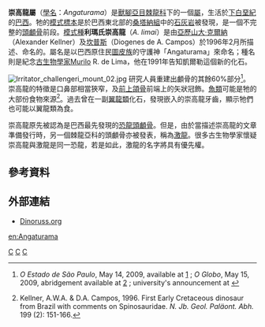 {{Automatic Taxobox
| taxon = Angaturama
| fossil_range = [[白堊紀|白堊紀]]前期, {{fossilrange|115}}
| image =Irritator challengeri mount 01 white background.jpg
| image_caption = 崇高龍的骨架模型
| authority = [[凱爾勒|Kellner]] & Campos, 1996
| type_species = '''利瑪氏崇高龍<br>''Angaturama limai'''''
| type_species_authority = Kellner & Campos, 1996 
}}

'''崇高龍屬'''（[[學名|學名]]：''Angaturama''）是[[獸腳亞目|獸腳亞目]][[棘龍科|棘龍科]]下的一個[[屬|屬]]，生活於[[白堊紀|下白堊紀]]的[[巴西|巴西]]。牠的[[模式標本|模式標本]]是於巴西東北部的[[桑塔納組|桑塔納組]]中的[[石灰岩|石灰岩]]被發現，是一個不完整的[[頭顱骨|頭顱骨]]前段。[[模式種|模式種]]'''利瑪氏崇高龍'''（''A. limai''）是由[[亞歷山大·克爾納|亞歷山大·克爾納]]（Alexander Kellner）及[[坎普斯|坎普斯]]（Diogenes de A. Campos）於1996年2月所描述、命名的。屬名是以巴西原住民[[圖皮族|圖皮族]]的守護神「Angaturama」來命名；種名則是紀念[[古生物學家|古生物學家]]Murilo R. de Lima，他在1991年告知凱爾勒這個新的化石。

[[Image:Irritator_challengeri_mount_02.jpg|thumb]] 
研究人員重建出顱骨的其餘60%部分<ref>{{pt icon}} ''O Estado de São Paulo'', May 14, 2009, available at [http://www.estadao.com.br/noticias/vidae,ufrj-expoe-maior-replica-de-dinossauro-carnivoro-no-pais,370960,0.htm] {{Wayback|url=http://www.estadao.com.br/noticias/vidae,ufrj-expoe-maior-replica-de-dinossauro-carnivoro-no-pais,370960,0.htm |date=20100114151410 }}; ''O Globo'', May 15, 2009, abridgement available at [http://oglobo.globo.com/ciencia/mat/2009/05/14/museu-monta-replica-de-dinossauro-carnivoro-de-6-metros-no-rio-755870546.asp] {{Wayback|url=http://oglobo.globo.com/ciencia/mat/2009/05/14/museu-monta-replica-de-dinossauro-carnivoro-de-6-metros-no-rio-755870546.asp |date=20090520011931 }}; university's announcement at {{cite web |url=http://www.ufrj.br/detalha_noticia.php?codnoticia=7486 |title=存档副本 |accessdate=2010-01-13 |deadurl=yes |archiveurl=https://web.archive.org/web/20110706162356/http://www.ufrj.br/detalha_noticia.php?codnoticia=7486 |archivedate=2011-07-06 }}</ref>。崇高龍的特徵是口鼻部相當狹窄，及[[前上頜骨|前上頜骨]]前端上的矢狀冠飾。[[魚類|魚類]]可能是牠的大部份食物來源<ref name="kellnercampos1996">Kellner, A.W.A. & D.A. Campos, 1996.  First Early Cretaceous dinosaur from Brazil with comments on Spinosauridae.  ''N. Jb. Geol. Paläont. Abh.'' 199 (2): 151-166.</ref>。過去曾在一副[[翼龍類|翼龍類]]化石，發現嵌入的崇高龍牙齒，顯示牠們也可能以翼龍類為食。

崇高龍原先被認為是巴西最先發現的[[恐龍|恐龍]][[頭顱骨|頭顱骨]]。但是，由於當描述崇高龍的文章準備發行時，另一個棘龍亞科的頭顱骨亦被發表，稱為[[激龍|激龍]]。很多古生物學家懷疑崇高龍與激龍是同一恐龍，若是如此，激龍的名字將具有優先權。

==參考資料==
{{reflist}}

==外部連結==
*[http://web.me.com/dinoruss/de_4/5c70808.htm Dinoruss.org]

[[Category:下白堊紀恐龍|C]]
[[Category:南美洲恐龍|C]]
[[Category:棘龍科|C]]

[[en:Angaturama|en:Angaturama]]